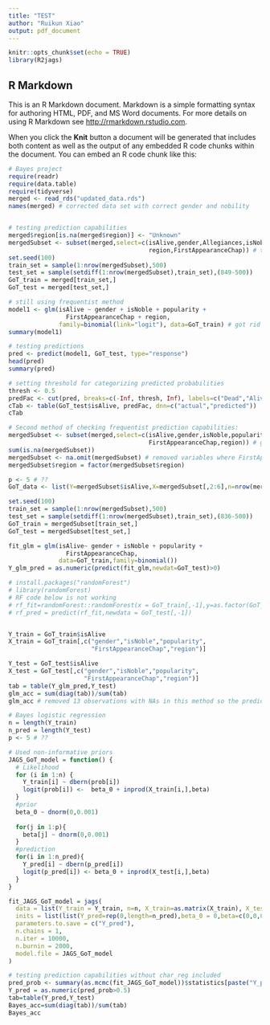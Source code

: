 ```yaml
---
title: "TEST"
author: "Ruikun Xiao"
output: pdf_document
---
```


```r
knitr::opts_chunk$set(echo = TRUE)
library(R2jags)
```

## R Markdown

This is an R Markdown document. Markdown is a simple formatting syntax for authoring HTML, PDF, and MS Word documents. For more details on using R Markdown see <http://rmarkdown.rstudio.com>.

When you click the **Knit** button a document will be generated that includes both content as well as the output of any embedded R code chunks within the document. You can embed an R code chunk like this:

```r
# Bayes project
require(readr)
require(data.table)
require(tidyverse)
merged <- read_rds("updated_data.rds")
names(merged) # corrected data set with correct gender and nobility


# testing prediction capabilities
merged$region[is.na(merged$region)] <- "Unknown"
mergedSubset <- subset(merged,select=c(isAlive,gender,Allegiances,isNoble,popularity, 
                                       region,FirstAppearanceChap)) # temporarily got rid of totalBooks
set.seed(100)
train_set = sample(1:nrow(mergedSubset),500)
test_set = sample(setdiff(1:nrow(mergedSubset),train_set),(849-500))
GoT_train = merged[train_set,]
GoT_test = merged[test_set,]

# still using frequentist method
model1 <- glm(isAlive ~ gender + isNoble + popularity + 
                FirstAppearanceChap + region,
              family=binomial(link="logit"), data=GoT_train) # got rid of totalBooks
summary(model1)

# testing predictions
pred <- predict(model1, GoT_test, type="response")
head(pred)
summary(pred)

# setting threshold for categorizing predicted probabilities
thresh <- 0.5
predFac <- cut(pred, breaks=c(-Inf, thresh, Inf), labels=c("Dead","Alive"))
cTab <- table(GoT_test$isAlive, predFac, dnn=c("actual","predicted"))
cTab 

# Second method of checking frequentist prediction capabilities:
mergedSubset <- subset(merged,select=c(isAlive,gender,isNoble,popularity, 
                                       FirstAppearanceChap,region)) # got rid of totalBooks
sum(is.na(mergedSubset))
mergedSubset <- na.omit(mergedSubset) # removed variables where FirstAppearanceChap was NA
mergedSubset$region = factor(mergedSubset$region)

p <- 5 # ??
GoT_data <- list(Y=mergedSubset$isAlive,X=mergedSubset[,2:6],n=nrow(mergedSubset),p=p)

set.seed(100)
train_set = sample(1:nrow(mergedSubset),500)
test_set = sample(setdiff(1:nrow(mergedSubset),train_set),(836-500))
GoT_train = mergedSubset[train_set,]
GoT_test = mergedSubset[test_set,]

fit_glm = glm(isAlive~ gender + isNoble + popularity + 
                FirstAppearanceChap,
              data=GoT_train,family=binomial())
Y_glm_pred = as.numeric(predict(fit_glm,newdat=GoT_test)>0) 

# install.packages("randomForest")
# library(randomForest)
# RF code below is not working
# rf_fit=randomForest::randomForest(x = GoT_train[,-1],y=as.factor(GoT_train[,1]))
# rf_pred = predict(rf_fit,newdata = GoT_test[,-1])


Y_train = GoT_train$isAlive
X_train = GoT_train[,c("gender","isNoble","popularity",
                       "FirstAppearanceChap","region")]

Y_test = GoT_test$isAlive
X_test = GoT_test[,c("gender","isNoble","popularity",
                     "FirstAppearanceChap","region")]
tab = table(Y_glm_pred,Y_test)
glm_acc = sum(diag(tab))/sum(tab)
glm_acc # removed 13 observations with NAs in this method so the predictive accuracy is a little different than previous frequentist analysis

# Bayes logistic regression
n = length(Y_train)
n_pred = length(Y_test)
p <- 5 # ??

# Used non-informative priors
JAGS_GoT_model = function() {
  # Likelihood
  for (i in 1:n) {
    Y_train[i] ~ dbern(prob[i])
    logit(prob[i]) <-  beta_0 + inprod(X_train[i,],beta)
  }
  #prior
  beta_0 ~ dnorm(0,0.001)
  
  for(j in 1:p){
    beta[j] ~ dnorm(0,0.001)
  }
  #prediction
  for(i in 1:n_pred){
    Y_pred[i] ~ dbern(p_pred[i])
    logit(p_pred[i]) <- beta_0 + inprod(X_test[i,],beta)
  }
}

fit_JAGS_GoT_model = jags(
  data = list(Y_train = Y_train, n=n, X_train=as.matrix(X_train), X_test=as.matrix(X_test),n_pred=n_pred,p=ncol(X_train)),
  inits = list(list(Y_pred=rep(0,length=n_pred),beta_0 = 0,beta=c(0,0,0,0,0))),
  parameters.to.save = c("Y_pred"),
  n.chains = 1,
  n.iter = 10000,
  n.burnin = 2000,
  model.file = JAGS_GoT_model
)

# testing prediction capabilities without char_reg included
pred_prob <- summary(as.mcmc(fit_JAGS_GoT_model))$statistics[paste("Y_pred[",1:n_pred,"]",sep=""),1]
Y_pred = as.numeric(pred_prob>0.5)
tab=table(Y_pred,Y_test)
Bayes_acc=sum(diag(tab))/sum(tab)
Bayes_acc


```



















